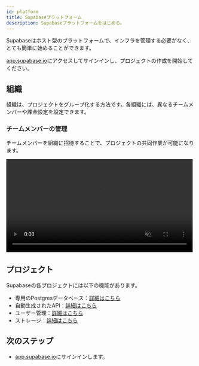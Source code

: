 ```yaml
---
id: platform
title: Supabaseプラットフォーム
description: Supabaseプラットフォームをはじめる。
---
```



Supabaseはホスト型のプラットフォームで、インフラを管理する必要がなく、とても簡単に始めることができます。

[app.supabase.io](https://app.supabase.io)にアクセスしてサインインし、プロジェクトの作成を開始してください。

## 組織

組織は、プロジェクトをグループ化する方法です。各組織には、異なるチームメンバーや課金設定を設定できます。

### チームメンバーの管理

チームメンバーを組織に招待することで、プロジェクトの共同作業が可能になります。

<video width="99%" muted playsInline controls="true">
<source src="/docs/videos/invite-team.mp4" type="video/mp4" muted playsInline />
</video>

## プロジェクト

Supabaseの各プロジェクトには以下の機能があります。

- 専用のPostgresデータベース：[詳細はこちら](/docs/guides/database)
- 自動生成されたAPI：[詳細はこちら](/docs/guides/api)
- ユーザー管理：[詳細はこちら](/docs/guides/auth)
- ストレージ：[詳細はこちら](/docs/guides/storage)

## 次のステップ

- [app.supabase.io](https://app.supabase.io)にサインインします。
